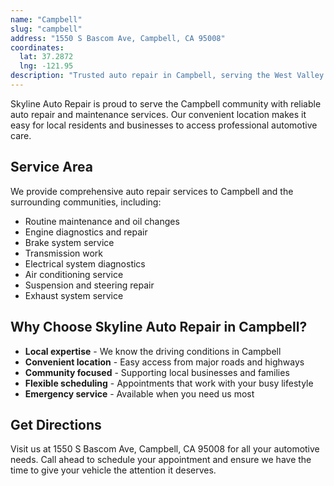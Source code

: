 ```yaml
---
name: "Campbell"
slug: "campbell"
address: "1550 S Bascom Ave, Campbell, CA 95008"
coordinates:
  lat: 37.2872
  lng: -121.95
description: "Trusted auto repair in Campbell, serving the West Valley and beyond."
---
```


Skyline Auto Repair is proud to serve the Campbell community with reliable auto repair and maintenance services. Our convenient location makes it easy for local residents and businesses to access professional automotive care.

## Service Area

We provide comprehensive auto repair services to Campbell and the surrounding communities, including:

- Routine maintenance and oil changes
- Engine diagnostics and repair
- Brake system service
- Transmission work
- Electrical system diagnostics
- Air conditioning service
- Suspension and steering repair
- Exhaust system service

## Why Choose Skyline Auto Repair in Campbell?

- **Local expertise** - We know the driving conditions in Campbell
- **Convenient location** - Easy access from major roads and highways
- **Community focused** - Supporting local businesses and families
- **Flexible scheduling** - Appointments that work with your busy lifestyle
- **Emergency service** - Available when you need us most

## Get Directions

Visit us at 1550 S Bascom Ave, Campbell, CA 95008 for all your automotive needs. Call ahead to schedule your appointment and ensure we have the time to give your vehicle the attention it deserves.